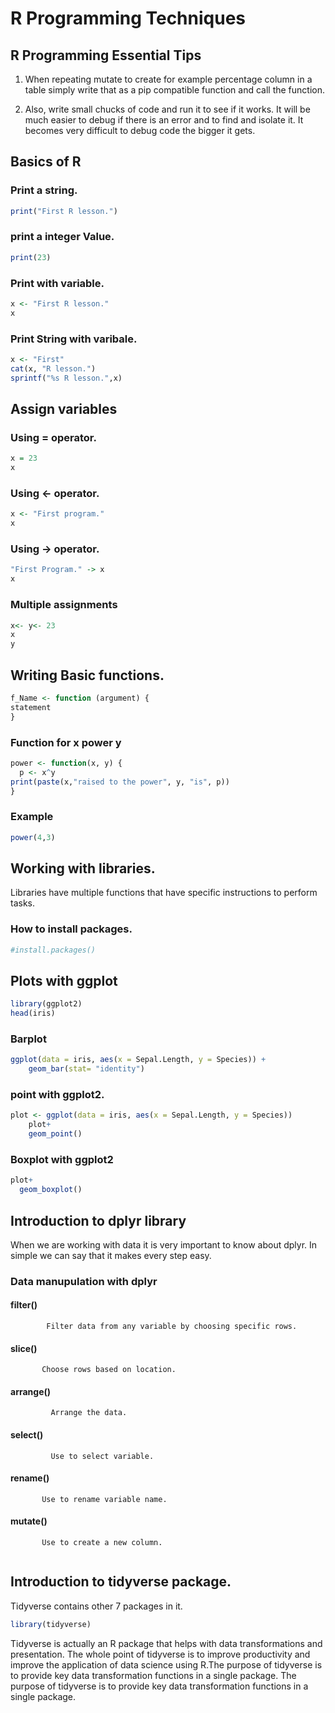 # R Programming Techniques


## R Programming Essential Tips 

1. When repeating mutate to create for example percentage column in a table simply write that as a pip compatible function and call the function. 

2. Also, write small chucks of code and run it to see if it works. It will be much easier to debug if there is an error and to find and isolate it. It becomes very difficult to debug code the bigger it gets.


## Basics of R

### Print a string.
```r
print("First R lesson.")
```
### print a integer Value.

```r
print(23)
```

### Print with variable.

```r
x <- "First R lesson."
x
```

### Print String with varibale.

```r
x <- "First"
cat(x, "R lesson.")
sprintf("%s R lesson.",x)
```

## Assign variables

### Using = operator.

```r
x = 23
x
```

### Using <- operator.


```r
x <- "First program."
x
```

### Using -> operator.


```r
"First Program." -> x
x
```

### Multiple assignments

```r
x<- y<- 23
x
y
```


## Writing Basic functions.

```r
f_Name <- function (argument) {
statement
}

```

### Function  for x power y

```r
power <- function(x, y) {
  p <- x^y
print(paste(x,"raised to the power", y, "is", p))
}
```

### Example

```r
power(4,3)
```

## Working with libraries.

Libraries have multiple functions that have specific instructions to perform tasks.
 
### How to install packages. 


```r
#install.packages()
```


## Plots with ggplot

```r
library(ggplot2)
head(iris)
```

### Barplot

```r
ggplot(data = iris, aes(x = Sepal.Length, y = Species)) +
    geom_bar(stat= "identity")
```



### point with ggplot2.

```r
plot <- ggplot(data = iris, aes(x = Sepal.Length, y = Species)) 
    plot+
    geom_point()
```

### Boxplot with ggplot2

```r
plot+
  geom_boxplot()

```

## Introduction to dplyr library

When we are working with data it is very important to know about dplyr.
In simple we can say that it makes every step easy.

### Data manupulation with dplyr

#### filter()
            Filter data from any variable by choosing specific rows.
#### slice()
           Choose rows based on location.
#### arrange()
             Arrange the data.
#### select()
             Use to select variable.
#### rename()
           Use to rename variable name.
#### mutate()
           Use to create a new column.
           
## Introduction to tidyverse package.

Tidyverse contains other 7 packages in it.
```r
library(tidyverse)
```

Tidyverse is actually an R package that helps with data transformations and presentation.
The whole point of tidyverse is to improve productivity and improve the application of data science using R.The purpose of tidyverse is to provide key data transformation functions in a single package. The purpose of tidyverse is to provide key data transformation functions in a single package. 


